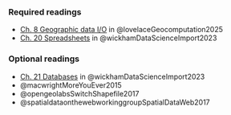 ### Required readings

-   [Ch. 8 Geographic data I/O](https://r.geocompx.org/read-write) in @lovelaceGeocomputation2025
-   [Ch. 20 Spreadsheets](https://r4ds.hadley.nz/spreadsheets) in @wickhamDataScienceImport2023

### Optional readings

-   [Ch. 21 Databases](https://r4ds.hadley.nz/databases) in @wickhamDataScienceImport2023
-   @macwrightMoreYouEver2015
-   @opengeolabsSwitchShapefile2017
-   @spatialdataonthewebworkinggroupSpatialDataWeb2017
